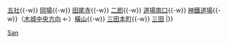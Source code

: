 {{鐵道路線
| 模板名稱 = 三田線 (神戶電鐵)
| 名稱 = [[File:Kobe rallway logo mark.svg|20px|link=神戶電鐵]] <small>[[神戶電鐵]]</small> [[三田線 (神戶電鐵)|三田線]]
| 代表色 = #168f2e
| 背景顏色 = #FFFFFF 
| 車站列表 = （[[template:有馬線、南北線|新開地方向]] ←）[[有馬口站|有馬口]]{{-w}} [[五社站|五社]]{{-w}} [[岡場站|岡場]]{{-w}} [[田尾寺站|田尾寺]]{{-w}} [[二郎站 (日本)|二郎]]{{-w}} [[道場南口站|道場南口]]{{-w}} [[神鐵道場站|神鐵道場]]{{-w}}（[[Template:公園都市線|木城中央方向]] ←）[[橫山站 (兵庫縣)|橫山]]{{-w}} [[三田本町站|三田本町]]{{-w}} [[三田站 (兵庫縣)|三田]]
|}}<noinclude>
[[Category:神戶電鐵路線模板|San]]

</noinclude>